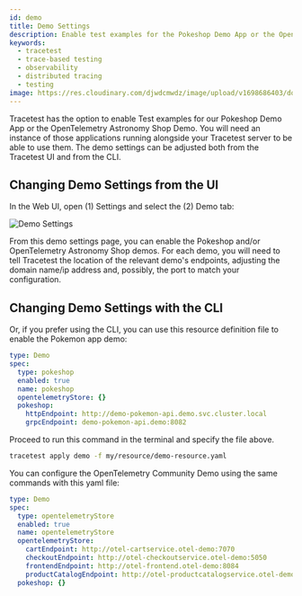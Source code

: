 ```yaml
---
id: demo
title: Demo Settings
description: Enable test examples for the Pokeshop Demo App or the OpenTelemetry Astronomy Shop Demo in Tracetest. Edit the demo settings in the Web UI and CLI. 
keywords:
  - tracetest
  - trace-based testing
  - observability
  - distributed tracing
  - testing
image: https://res.cloudinary.com/djwdcmwdz/image/upload/v1698686403/docs/Blog_Thumbnail_14_rsvkmo.jpg
---
```


Tracetest has the option to enable Test examples for our Pokeshop Demo App or the OpenTelemetry Astronomy Shop Demo. You will need an instance of those applications running alongside your Tracetest server to be able to use them. The demo settings can be adjusted both from the Tracetest UI and from the CLI. 

## Changing Demo Settings from the UI

In the Web UI, open (1) Settings and select the (2) Demo tab:

![Demo Settings](./img/demo-settings-0.11.3.png)

From this demo settings page, you can enable the Pokeshop and/or OpenTelemetry Astronomy Shop demos. For each demo, you will need to tell Tracetest the location of the relevant demo's endpoints, adjusting the domain name/ip address and, possibly, the port to match your configuration.

## Changing Demo Settings with the CLI

Or, if you prefer using the CLI, you can use this resource definition file to enable the Pokemon app demo:

```yaml
type: Demo
spec:
  type: pokeshop
  enabled: true
  name: pokeshop
  opentelemetryStore: {}
  pokeshop:
    httpEndpoint: http://demo-pokemon-api.demo.svc.cluster.local
    grpcEndpoint: demo-pokemon-api.demo:8082
```

Proceed to run this command in the terminal and specify the file above.

```bash
tracetest apply demo -f my/resource/demo-resource.yaml
```

You can configure the OpenTelemetry Community Demo using the same commands with this yaml file:

```yaml
type: Demo
spec:
  type: opentelemetryStore
  enabled: true
  name: opentelemetryStore
  opentelemetryStore:
    cartEndpoint: http://otel-cartservice.otel-demo:7070
    checkoutEndpoint: http://otel-checkoutservice.otel-demo:5050
    frontendEndpoint: http://otel-frontend.otel-demo:8084
    productCatalogEndpoint: http://otel-productcatalogservice.otel-demo:3550
  pokeshop: {}

```
